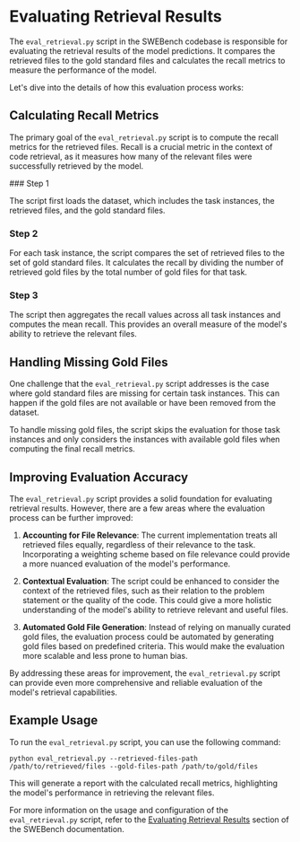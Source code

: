 
# Evaluating Retrieval Results

The `eval_retrieval.py` script in the SWEBench codebase is responsible for evaluating the retrieval results of the model predictions. It compares the retrieved files to the gold standard files and calculates the recall metrics to measure the performance of the model.

Let's dive into the details of how this evaluation process works:

## Calculating Recall Metrics

The primary goal of the `eval_retrieval.py` script is to compute the recall metrics for the retrieved files. Recall is a crucial metric in the context of code retrieval, as it measures how many of the relevant files were successfully retrieved by the model.

<Steps>
### Step 1

The script first loads the dataset, which includes the task instances, the retrieved files, and the gold standard files.

### Step 2

For each task instance, the script compares the set of retrieved files to the set of gold standard files. It calculates the recall by dividing the number of retrieved gold files by the total number of gold files for that task.

### Step 3

The script then aggregates the recall values across all task instances and computes the mean recall. This provides an overall measure of the model's ability to retrieve the relevant files.
</Steps>

## Handling Missing Gold Files

One challenge that the `eval_retrieval.py` script addresses is the case where gold standard files are missing for certain task instances. This can happen if the gold files are not available or have been removed from the dataset.

<Callout type="info">
To handle missing gold files, the script skips the evaluation for those task instances and only considers the instances with available gold files when computing the final recall metrics.
</Callout>

## Improving Evaluation Accuracy

The `eval_retrieval.py` script provides a solid foundation for evaluating retrieval results. However, there are a few areas where the evaluation process can be further improved:

1. **Accounting for File Relevance**: The current implementation treats all retrieved files equally, regardless of their relevance to the task. Incorporating a weighting scheme based on file relevance could provide a more nuanced evaluation of the model's performance.

2. **Contextual Evaluation**: The script could be enhanced to consider the context of the retrieved files, such as their relation to the problem statement or the quality of the code. This could give a more holistic understanding of the model's ability to retrieve relevant and useful files.

3. **Automated Gold File Generation**: Instead of relying on manually curated gold files, the evaluation process could be automated by generating gold files based on predefined criteria. This would make the evaluation more scalable and less prone to human bias.

By addressing these areas for improvement, the `eval_retrieval.py` script can provide even more comprehensive and reliable evaluation of the model's retrieval capabilities.

## Example Usage

To run the `eval_retrieval.py` script, you can use the following command:

```
python eval_retrieval.py --retrieved-files-path /path/to/retrieved/files --gold-files-path /path/to/gold/files
```

This will generate a report with the calculated recall metrics, highlighting the model's performance in retrieving the relevant files.

For more information on the usage and configuration of the `eval_retrieval.py` script, refer to the [Evaluating Retrieval Results](/dataset-creation/evaluating-retrieval-results) section of the SWEBench documentation.